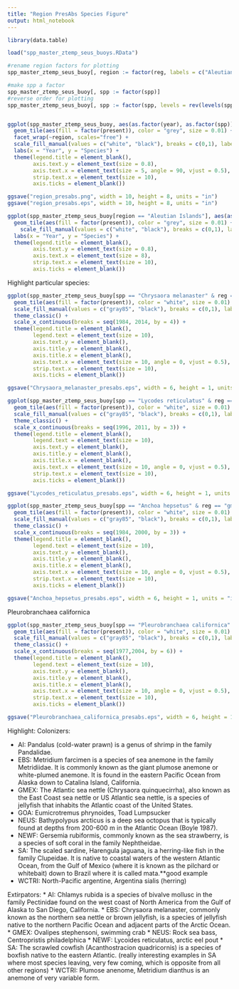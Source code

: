 ```yaml
---
title: "Region PresAbs Species Figure"
output: html_notebook
---
```


```r
library(data.table)

load("spp_master_ztemp_seus_buoys.RData")
```

```r
#rename region factors for plotting
spp_master_ztemp_seus_buoy[, region := factor(reg, labels = c("Aleutian Islands", "Eastern Bering Sea", "Gulf of Mexico", "Gulf of Alaska", "Northeast US", "Newfoundland","Southeast US","Scotian Shelf" ,"West Coast Triennial"))]

#make spp a factor
spp_master_ztemp_seus_buoy[, spp := factor(spp)]
#reverse order for plotting
spp_master_ztemp_seus_buoy[, spp := factor(spp, levels = rev(levels(spp)))]


ggplot(spp_master_ztemp_seus_buoy, aes(as.factor(year), as.factor(spp))) + 
  geom_tile(aes(fill = factor(present)), color = "grey", size = 0.01) +
  facet_wrap(~region, scales="free") +
  scale_fill_manual(values = c("white", "black"), breaks = c(0,1), labels = c("Absent", "Present")) +
  labs(x = "Year", y = "Species") +
  theme(legend.title = element_blank(),
        axis.text.y = element_text(size = 0.8),
        axis.text.x = element_text(size = 5, angle = 90, vjust = 0.5),
        strip.text.x = element_text(size = 10),
        axis.ticks = element_blank())

ggsave("region_presabs.png", width = 10, height = 8, units = "in")
ggsave("region_presabs.eps", width = 10, height = 8, units = "in")

ggplot(spp_master_ztemp_seus_buoy[region == "Aleutian Islands"], aes(as.factor(year), as.factor(spp))) + 
  geom_tile(aes(fill = factor(present)), color = "grey", size = 0.01) +
    scale_fill_manual(values = c("white", "black"), breaks = c(0,1), labels = c("Absent", "Present")) +
  labs(x = "Year", y = "Species") +
  theme(legend.title = element_blank(),
        axis.text.y = element_text(size = 0.8),
        axis.text.x = element_text(size = 8),
        strip.text.x = element_text(size = 10),
        axis.ticks = element_blank())

```
Highlight particular species:

```r
ggplot(spp_master_ztemp_seus_buoy[spp == "Chrysaora melanaster" & reg == "ebs"], aes(x = as.numeric(year), y = spp)) + 
  geom_tile(aes(fill = factor(present)), color = "white", size = 0.01) +
  scale_fill_manual(values = c("gray85", "black"), breaks = c(0,1), labels = c("Absent", "Present")) +
  theme_classic() +
  scale_x_continuous(breaks = seq(1984, 2014, by = 4)) +
  theme(legend.title = element_blank(),
        legend.text = element_text(size = 10),
        axis.text.y = element_blank(),
        axis.title.y = element_blank(),
        axis.title.x = element_blank(),
        axis.text.x = element_text(size = 10, angle = 0, vjust = 0.5),
        strip.text.x = element_text(size = 10),
        axis.ticks = element_blank())

ggsave("Chrysaora_melanaster_presabs.eps", width = 6, height = 1, units = "in")
```

```r
ggplot(spp_master_ztemp_seus_buoy[spp == "Lycodes reticulatus" & reg == "newf"], aes(x = as.numeric(year), y = spp)) + 
  geom_tile(aes(fill = factor(present)), color = "white", size = 0.01) +
  scale_fill_manual(values = c("gray85", "black"), breaks = c(0,1), labels = c("Absent", "Present")) +
  theme_classic() +
  scale_x_continuous(breaks = seq(1996, 2011, by = 3)) +
  theme(legend.title = element_blank(),
        legend.text = element_text(size = 10),
        axis.text.y = element_blank(),
        axis.title.y = element_blank(),
        axis.title.x = element_blank(),
        axis.text.x = element_text(size = 10, angle = 0, vjust = 0.5),
        strip.text.x = element_text(size = 10),
        axis.ticks = element_blank())

ggsave("Lycodes_reticulatus_presabs.eps", width = 6, height = 1, units = "in")
```

```r
ggplot(spp_master_ztemp_seus_buoy[spp == "Anchoa hepsetus" & reg == "gmex"], aes(x = as.numeric(year), y = spp)) + 
  geom_tile(aes(fill = factor(present)), color = "white", size = 0.01) +
  scale_fill_manual(values = c("gray85", "black"), breaks = c(0,1), labels = c("Absent", "Present")) +
  theme_classic() +
  scale_x_continuous(breaks = seq(1984, 2000, by = 3)) +
  theme(legend.title = element_blank(),
        legend.text = element_text(size = 10),
        axis.text.y = element_blank(),
        axis.title.y = element_blank(),
        axis.title.x = element_blank(),
        axis.text.x = element_text(size = 10, angle = 0, vjust = 0.5),
        strip.text.x = element_text(size = 10),
        axis.ticks = element_blank())

ggsave("Anchoa_hepsetus_presabs.eps", width = 6, height = 1, units = "in")
```
Pleurobranchaea californica

```r
ggplot(spp_master_ztemp_seus_buoy[spp == "Pleurobranchaea californica" & reg == "wctri"], aes(x = as.numeric(year), y = spp)) + 
  geom_tile(aes(fill = factor(present)), color = "white", size = 0.01) +
  scale_fill_manual(values = c("gray85", "black"), breaks = c(0,1), labels = c("Absent", "Present")) +
  theme_classic() +
  scale_x_continuous(breaks = seq(1977,2004, by = 6)) +
  theme(legend.title = element_blank(),
        legend.text = element_text(size = 10),
        axis.text.y = element_blank(),
        axis.title.y = element_blank(),
        axis.title.x = element_blank(),
        axis.text.x = element_text(size = 10, angle = 0, vjust = 0.5),
        strip.text.x = element_text(size = 10),
        axis.ticks = element_blank())

ggsave("Pleurobranchaea_californica_presabs.eps", width = 6, height = 1, units = "in")
```


Highlight:
Colonizers:

* AI: Pandalus (cold-water prawn) is a genus of shrimp in the family Pandalidae. 
* EBS: Metridium farcimen is a species of sea anemone in the family Metridiidae. It is commonly known as the giant plumose anemone or white-plumed anemone. It is found in the eastern Pacific Ocean from Alaska down to Catalina Island, California.
* GMEX: The Atlantic sea nettle (Chrysaora quinquecirrha), also known as the East Coast sea nettle or US Atlantic sea nettle, is a species of jellyfish that inhabits the Atlantic coast of the United States. 
* GOA: Eumicrotremus phrynoides, Toad Lumpsucker
* NEUS: Bathypolypus arcticus is a deep sea octopus that is typically found at depths from 200-600 m in the Atlantic Ocean (Boyle 1987). 
* NEWF: Gersemia rubiformis, commonly known as the sea strawberry, is a species of soft coral in the family Nephtheidae. 
* SA: The scaled sardine, Harengula jaguana, is a herring-like fish in the family Clupeidae. It is native to coastal waters of the western Atlantic Ocean, from the Gulf of Mexico (where it is known as the pilchard or whitebait) down to Brazil where it is called mata.**good example
* WCTRI: North-Pacific argentine, Argentina sialis (herring)

Extirpators:
* AI: Chlamys rubida is a species of bivalve mollusc in the family Pectinidae found on the west coast of North America from the Gulf of Alaska to San Diego, California.
* EBS: Chrysaora melanaster, commonly known as the northern sea nettle or brown jellyfish, is a species of jellyfish native to the northern Pacific Ocean and adjacent parts of the Arctic Ocean.
* GMEX: Ovalipes stephensoni, swimming crab
* NEUS: Rock sea bass, Centropristis philadelphica
* NEWF: Lycoides reticulatus, arctic eel pout
* SA: The scrawled cowfish (Acanthostracion quadricornis) is a species of boxfish native to the eastern Atlantic. (really interesting examples in SA where most species leaving, very few coming, which is opposite from all other regions)
* WCTRI: Plumose anenome, Metridium dianthus is an anemone of very variable form. 


